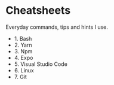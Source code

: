 # Cheatsheets

Everyday commands, tips and hints I use.

- <Link to="bash">1. Bash</Link>
- <Link to="yarn">2. Yarn</Link>
- <Link to="npm">3. Npm</Link>
- <Link to="expo">4. Expo</Link>
- <Link to="vscode">5. Visual Studio Code</Link>
- <Link to="linux">6. Linux</Link>
- <Link to="git">7. Git</Link>
